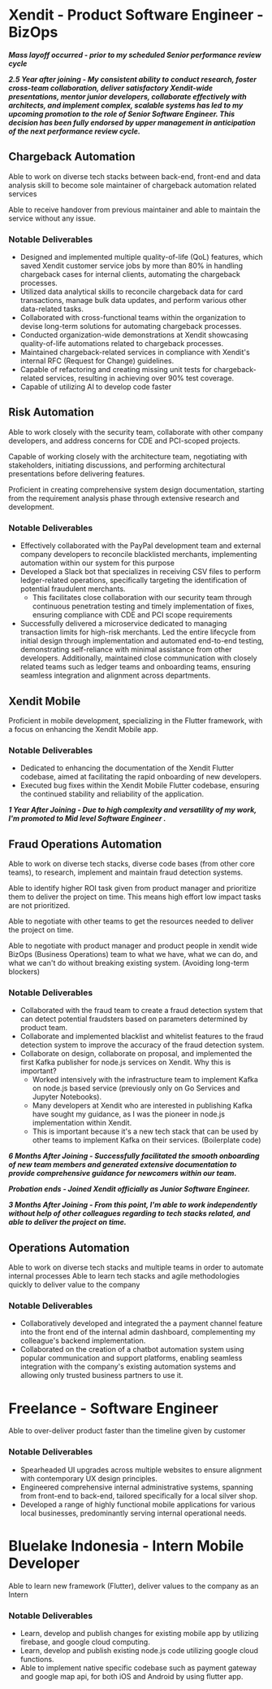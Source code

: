 # Xendit - Product Software Engineer - BizOps

**_Mass layoff occurred - prior to my scheduled Senior performance review cycle_**

**_2.5 Year after joining - My consistent ability to conduct research, foster cross-team collaboration, deliver satisfactory Xendit-wide presentations, mentor junior developers, collaborate effectively with architects, and implement complex, scalable systems has led to my upcoming promotion to the role of Senior Software Engineer. This decision has been fully endorsed by upper management in anticipation of the next performance review cycle._** 

## Chargeback Automation

Able to work on diverse tech stacks between back-end, front-end and data analysis skill to become sole maintainer of chargeback automation related services

Able to receive handover from previous maintainer and able to maintain the service without any issue.

### Notable Deliverables

- Designed and implemented multiple quality-of-life (QoL) features, which saved Xendit customer service jobs by more than 80% in handling chargeback cases for internal clients, automating the chargeback processes.
- Utilized data analytical skills to reconcile chargeback data for card transactions, manage bulk data updates, and perform various other data-related tasks.
- Collaborated with cross-functional teams within the organization to devise long-term solutions for automating chargeback processes.
- Conducted organization-wide demonstrations at Xendit showcasing quality-of-life automations related to chargeback processes.
- Maintained chargeback-related services in compliance with Xendit's internal RFC (Request for Change) guidelines.
- Capable of refactoring and creating missing unit tests for chargeback-related services, resulting in achieving over 90% test coverage.
- Capable of utilizing AI to develop code faster

## Risk Automation

Able to work closely with the security team, collaborate with other company developers, and address concerns for CDE and PCI-scoped projects.

Capable of working closely with the architecture team, negotiating with stakeholders, initiating discussions, and performing architectural presentations before delivering features.

Proficient in creating comprehensive system design documentation, starting from the requirement analysis phase through extensive research and development.


### Notable Deliverables
- Effectively collaborated with the PayPal development team and external company developers to reconcile blacklisted merchants, implementing automation within our system for this purpose
- Developed a Slack bot that specializes in receiving CSV files to perform ledger-related operations, specifically targeting the identification of potential fraudulent merchants.
  - This facilitates close collaboration with our security team through continuous penetration testing and timely implementation of fixes, ensuring compliance with CDE and PCI scope requirements
- Successfully delivered a microservice dedicated to managing transaction limits for high-risk merchants. Led the entire lifecycle from initial design through implementation and automated end-to-end testing, demonstrating self-reliance with minimal assistance from other developers. Additionally, maintained close communication with closely related teams such as ledger teams and onboarding teams, ensuring seamless integration and alignment across departments.

## Xendit Mobile

Proficient in mobile development, specializing in the Flutter framework, with a focus on enhancing the Xendit Mobile app.

### Notable Deliverables

- Dedicated to enhancing the documentation of the Xendit Flutter codebase, aimed at facilitating the rapid onboarding of new developers.
- Executed bug fixes within the Xendit Mobile Flutter codebase, ensuring the continued stability and reliability of the application.

**_1 Year After Joining - Due to high complexity and versatility of my work, I'm promoted to Mid level Software Engineer ._**

## Fraud Operations Automation

Able to work on diverse tech stacks, diverse code bases (from other core teams), to research, implement and maintain fraud detection systems.

Able to identify higher ROI task given from product manager and prioritize them to deliver the project on time. This means high effort low impact tasks are not prioritized.

Able to negotiate with other teams to get the resources needed to deliver the project on time.

Able to negotiate with product manager and product people in xendit wide BizOps (Business Operations) team to what we have, what we can do, and what we can't do without breaking existing system. (Avoiding long-term blockers)

### Notable Deliverables

- Collaborated with the fraud team to create a fraud detection system that can detect potential fraudsters based on parameters determined by product team.
- Collaborate and implemented blacklist and whitelist features to the fraud detection system to improve the accuracy of the fraud detection system.
- Collaborate on design, collaborate on proposal, and implemented the first Kafka publisher for node.js services on Xendit. Why this is important?
  - Worked intensively with the infrastructure team to implement Kafka on node.js based service (previously only on Go Services and Jupyter Notebooks).
  - Many developers at Xendit who are interested in publishing Kafka have sought my guidance, as I was the pioneer in node.js implementation within Xendit.
  - This is important because it's a new tech stack that can be used by other teams to implement Kafka on their services. (Boilerplate code)

**_6 Months After Joining - Successfully facilitated the smooth onboarding of new team members and generated extensive documentation to provide comprehensive guidance for newcomers within our team._**

**_Probation ends - Joined Xendit officially as Junior Software Engineer._**

**_3 Months After Joining - From this point, I'm able to work independently without help of other colleagues regarding to tech stacks related, and able to deliver the project on time._**

## Operations Automation

Able to work on diverse tech stacks and multiple teams in order to automate internal processes Able to learn tech stacks and agile methodologies quickly to deliver value to the company

### Notable Deliverables

- Collaboratively developed and integrated the a payment channel feature into the front end of the internal admin dashboard, complementing my colleague's backend implementation.
- Collaborated on the creation of a chatbot automation system using popular communication and support platforms, enabling seamless integration with the company's existing automation systems and allowing only trusted business partners to use it.

# Freelance - Software Engineer
Able to over-deliver product faster than the timeline given by customer

### Notable Deliverables
- Spearheaded UI upgrades across multiple websites to ensure alignment with contemporary UX design principles.
- Engineered comprehensive internal administrative systems, spanning from front-end to back-end, tailored specifically for a local silver shop.
- Developed a range of highly functional mobile applications for various local businesses, predominantly serving internal operational needs.

# Bluelake Indonesia - Intern Mobile Developer
Able to learn new framework (Flutter), deliver values to the company as an Intern

### Notable Deliverables
- Learn, develop and publish changes for existing mobile app by utilizing firebase, and google cloud computing.
- Learn, develop and publish existing node.js code utilizing google cloud functions.
- Able to implement native specific codebase such as payment gateway and google map api, for both iOS and Android by using flutter app.